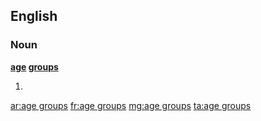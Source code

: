 ==English==

===Noun===
'''[[age]] [[group]]s'''

# {{plural of|age group}}

[[ar:age groups]]
[[fr:age groups]]
[[mg:age groups]]
[[ta:age groups]]